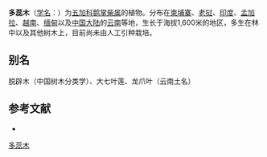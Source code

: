 {{Speciesbox
| name = 多蕊木
| status = 
| status_system = 
| image = Starr 020108-0010 Schefflera arboricola.jpg
| genus = Schefflera
| species = calyptratus
| authority = Hook. f. et Thoms.
}}

'''多蕊木'''（[[学名|学名]]：{{lang|la|''Schefflera calyptratus''}}）为[[五加科|五加科]][[鹅掌柴属|鹅掌柴属]]的植物。分布在[[柬埔寨|柬埔寨]]、[[老挝|老挝]]、[[印度|印度]]、[[孟加拉|孟加拉]]、[[越南|越南]]、[[缅甸|缅甸]]以及[[中国大陆|中国大陆]]的[[云南|云南]]等地，生长于海拔1,600米的地区，多生在林中以及其他树木上，目前尚未由人工引种栽培。

== 别名 ==
脱辟木（中国树木分类学）、大七叶莲、龙爪叶（云南土名）

== 参考文献 ==
<div class="references-small">
* {{cite web| url =http://www.bioinfo.cn/db05/KmzwSpecies.php?action=view&id=374| title =多蕊木| work =《中国高等植物数据库全库》| publisher =中国科学院微生物研究所| author =昆明植物研究所| accessdate =2009-02-21| deadurl =yes| archiveurl =https://web.archive.org/web/20160305085444/http://www.bioinfo.cn/db05/KmzwSpecies.php?action=view&id=374| archivedate =2016-03-05}}
</div>

[[Category:鹅掌柴属|多蕊木]]


{{Apiales-stub}}